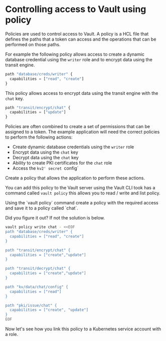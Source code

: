 # Controlling access to Vault using policy

Policies are used to control access to Vault.  A policy is a HCL file that defines
the paths that a token can access and the operations that can be performed on those
paths.  

For example the following policy allows access to create a dynamic 
database credential using the `writer` role and to encrypt data using the transit engine.

```javascript
path "database/creds/writer" {
  capabilities = ["read", "create"]
}
```

This policy allows access to encrypt data using the transit engine with the `chat` key.

```javascript
path "transit/encrypt/chat" {
  capabilities = ["update"]
}
```

Policies are often combined to create a set of permissions that can be assigned to a token.
The example application will need the correct policies to perform the following actions:

* Create dynamic database credentials using the `writer` role
* Encrypt data using the `chat` key
* Decrypt data using the `chat` key
* Ability to create PKI certificates for the `chat` role 
* Access the `kv2' secret `config`

Create a policy that allows the application to perform these actions.

You can add this policy to the Vault server using the Vault CLI took has a command called 
`vault policy` this allows you to read / write and list policy.

<Task id="create_policy">
Using the `vault policy` command create a policy with the required access and save it to a policy called `chat`.
</Task>

Did you figure it out? If not the solution is below.

<Solution title="Solution">

```bash
vault policy write chat - <<EOF
path "database/creds/writer" {
  capabilities = ["read", "create"]
}

path "transit/encrypt/chat" {
  capabilities = ["create","update"]
}

path "transit/decrypt/chat" {
  capabilities = ["create","update"]
}

path "kv/data/chat/config" {
  capabilities = ["read"]
}

path "pki/issue/chat" {
  capabilities = ["create", "update"]
}
EOF
```

</Solution>

Now let's see how you link this policy to a Kubernetes service account with a 
role.